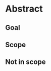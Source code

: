 # Abstract

## Goal


## Scope


## Not in scope

<!--
+ where to find information on what's not in scope if existing
-->
